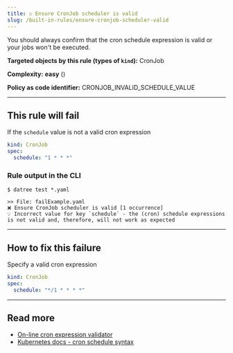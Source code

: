 ```yaml
---
title: ☑️ Ensure CronJob scheduler is valid
slug: /built-in-rules/ensure-cronjob-scheduler-valid
---
```



You should always confirm that the cron schedule expression is valid or your jobs won't be executed.

**Targeted objects by this rule (types of **`kind`**):** CronJob

**Complexity:** **easy** (<Complexity/>)

**Policy as code identifier:** CRONJOB_INVALID_SCHEDULE_VALUE

---

## This rule will fail

If the `schedule` value is not a valid cron expression

```yaml
kind: CronJob
spec:
  schedule: "1 * * *"
```

### Rule output in the CLI

```terminal
$ datree test *.yaml

>> File: failExample.yaml
❌ Ensure CronJob scheduler is valid [1 occurrence]
💡 Incorrect value for key `schedule` - the (cron) schedule expressions is not valid and, therefore, will not work as expected
```

---

## How to fix this failure

Specify a valid cron expression

```yaml
kind: CronJob
spec:
  schedule: "*/1 * * * *"
```

---

## Read more

- [On-line cron expression validator](https://crontab.guru/)
- [Kubernetes docs - cron schedule syntax](https://kubernetes.io/docs/concepts/workloads/controllers/cron-jobs/#cron-schedule-syntax)
